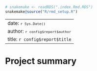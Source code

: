 ```r
# snakemake <- readRDS(".index.Rmd.RDS")
snakemake@source("R/rmd_setup.R")
```

---
date: <small>`r Sys.Date()`</small>
author: <small>`r config$report$author`</small>
title: `r config$report$title`
---

# Project summary
